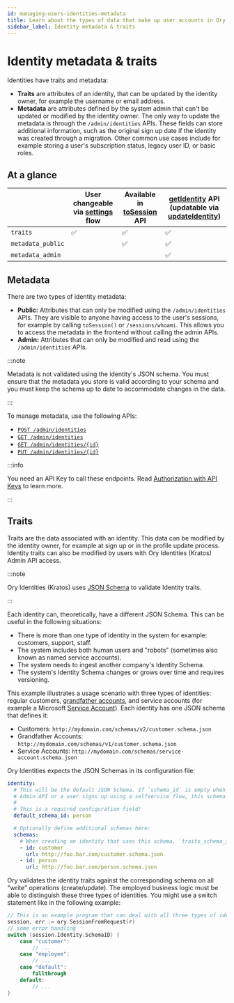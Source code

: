 ```yaml
---
id: managing-users-identities-metadata
title: Learn about the types of data that make up user accounts in Ory
sidebar_label: Identity metadata & traits
---
```


# Identity metadata & traits

Identities have traits and metadata:

- **Traits** are attributes of an identity, that can be updated by the identity owner, for example the username or email address.
- **Metadata** are attributes defined by the system admin that can't be updated or modified by the identity owner. The only way to
  update the metadata is through the `/admin/identities` APIs. These fields can store additional information, such as the original
  sign up date if the identity was created through a migration. Other common use cases include for example storing a user's
  subscription status, legacy user ID, or basic roles.

## At a glance

|                   | User changeable via [settings](../../reference/api#tag/frontend/operation/updateSettingsFlow) flow | Available in [toSession](../../reference/api#tag/frontend/operation/toSession) API | [getIdentity](../../reference/api#tag/identity/operation/getIdentity) API (updatable via [updateIdentity](../../reference/api#tag/identity/operation/updateIdentity)) |
| ----------------- | -------------------------------------------------------------------------------------------------- | ---------------------------------------------------------------------------------- | --------------------------------------------------------------------------------------------------------------------------------------------------------------------- |
| `traits`          | ✅                                                                                                 | ✅                                                                                 | ✅                                                                                                                                                                    |
| `metadata_public` |                                                                                                    | ✅                                                                                 | ✅                                                                                                                                                                    |
| `metadata_admin`  |                                                                                                    |                                                                                    | ✅                                                                                                                                                                    |

## Metadata

There are two types of identity metadata:

- **Public:** Attributes that can only be modified using the `/admin/identities` APIs. They are visible to anyone having access to
  the user's sessions, for example by calling `toSession()` or `/sessions/whoami`. This allows you to access the metadata in the
  frontend without calling the admin APIs.
- **Admin:** Attributes that can only be modified and read using the `/admin/identities` APIs.

:::note

Metadata is not validated using the identity's JSON schema. You must ensure that the metadata you store is valid according to your
schema and you must keep the schema up to date to accommodate changes in the data.

:::

To manage metadata, use the following APIs:

- [`POST /admin/identities`](../../reference/api.mdx#operation/createIdentity)
- [`GET /admin/identities`](../../reference/api.mdx#operation/listIdentities)
- [`GET /admin/identities/{id}`](../../reference/api.mdx#operation/getIdentity)
- [`PUT /admin/identities/{id}`](../../reference/api.mdx#operation/updateIdentity)

:::info

You need an API Key to call these endpoints. Read [Authorization with API Keys](../../concepts/personal-access-token.mdx) to learn
more.

:::

## Traits

Traits are the data associated with an identity. This data can be modified by the identity owner, for example at sign up or in the
profile update process. Identity traits can also be modified by users with Ory Identities (Kratos) Admin API access.

:::note

Ory Identities (Kratos) uses [JSON Schema](https://json-schema.org/learn/getting-started-step-by-step.html) to validate Identity
traits.

:::

Each identity can, theoretically, have a different JSON Schema. This can be useful in the following situations:

- There is more than one type of identity in the system for example: customers, support, staff.
- The system includes both human users and "robots" (sometimes also known as named service accounts).
- The system needs to ingest another company's Identity Schema.
- The system's Identity Schema changes or grows over time and requires versioning.

This example illustrates a usage scenario with three types of identities: regular customers,
[grandfather accounts](https://en.wikipedia.org/wiki/Grandfather_clause), and service accounts (for example a Microsoft
[Service Account](https://docs.microsoft.com/en-us/windows/security/identity-protection/access-control/service-accounts)). Each
identity has one JSON schema that defines it:

- Customers: `http://mydomain.com/schemas/v2/customer.schema.json`
- Grandfather Accounts: `http://mydomain.com/schemas/v1/customer.schema.json`
- Service Accounts: `http://mydomain.com/schemas/service-account.schema.json`

Ory Identities expects the JSON Schemas in its configuration file:

```yaml
identity:
  # This will be the default JSON Schema. If `schema_id` is empty when creating an identity using the
  # Admin API or a user signs up using a selfservice flow, this schema will be used.
  #
  # This is a required configuration field!
  default_schema_id: person

  # Optionally define additional schemas here:
  schemas:
    # When creating an identity that uses this schema, `traits_schema_id: customer` are set for that identity.
    - id: customer
      url: http://foo.bar.com/customer.schema.json
    - id: person
      url: http://foo.bar.com/person.schema.json
```

Ory validates the identity traits against the corresponding schema on all "write" operations (create/update). The employed
business logic must be able to distinguish these three types of identities. You might use a switch statement like in the following
example:

```go
// This is an example program that can deal with all three types of identities
session, err := ory.SessionFromRequest(r)
// some error handling
switch (session.Identity.SchemaID) {
    case "customer":
        // ...
    case "employee":
        // ...
    case "default":
        fallthrough
    default:
        // ...
}
```
